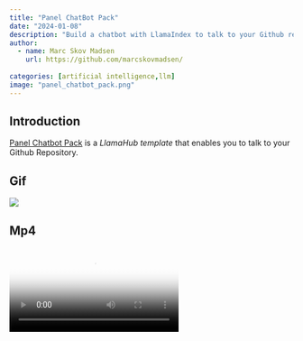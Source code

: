 ```yaml
---
title: "Panel ChatBot Pack"
date: "2024-01-08"
description: "Build a chatbot with LlamaIndex to talk to your Github repository"
author:
  - name: Marc Skov Madsen
    url: https://github.com/marcskovmadsen/  
    
categories: [artificial intelligence,llm]
image: "panel_chatbot_pack.png"
---
```


## Introduction

[Panel Chatbot Pack](https://llamahub.ai/l/llama_packs-panel_chatbot) is a *LlamaHub template* that enables you to talk to your Github Repository.

## Gif

<img src="https://cdn.awesome-panel.org/resources/panel_chatbot_pack/panel_chatbot_pack.gif"></img>

## Mp4

<video poster="https://cdn.awesome-panel.org/resources/panel_chatbot_pack/panel_chatbot_pack.png" controls>
  <source src="https://cdn.awesome-panel.org/resources/panel_chatbot_pack/panel_chatbot_pack.mp4" type="video/mp4">
  Your browser does not support HTML video.
</video>

## Png

<img src="https://cdn.awesome-panel.org/resources/panel_chatbot_pack/panel_chatbot_pack.png"></img>

## Social

Please share on social media. Thanks.

<a href="https://twitter.com/awesome_panel" target="_blank"><i class="bi bi-twitter"></i></a> <a href="https://www.linkedin.com/company/awesome-panel-org" target="_blank"><i class="bi bi-linkedin"></i></a>